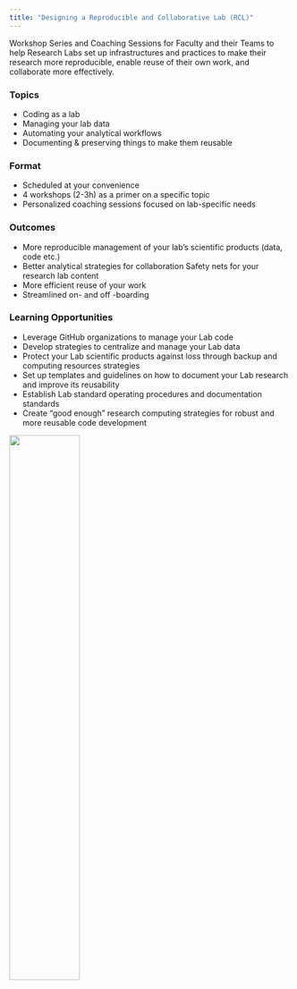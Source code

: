 ```yaml
---
title: "Designing a Reproducible and Collaborative Lab (RCL)"
---
```


Workshop Series and Coaching Sessions for Faculty and their Teams to help Research Labs set up infrastructures and practices to make their research more reproducible,
enable reuse of their own work, and collaborate more effectively.


### Topics

- Coding as a lab
- Managing your lab data
- Automating your analytical workflows
- Documenting & preserving things to make them reusable


### Format

- Scheduled at your convenience
- 4 workshops (2-3h) as a primer on a specific topic
- Personalized coaching sessions focused on lab-specific needs


### Outcomes

- More reproducible management of your lab's scientific products (data, code etc.) 
- Better analytical strategies for collaboration Safety nets for your research lab content 
- More efficient reuse of your work
- Streamlined on- and off -boarding


### Learning Opportunities

- Leverage GitHub organizations to manage your Lab code 
- Develop strategies to centralize and manage your Lab data 
- Protect your Lab scientific products against loss through backup and computing resources strategies
- Set up templates and guidelines on how to document your Lab research and improve its reusability
- Establish Lab standard operating procedures and documentation standards
- Create "good enough" research computing strategies for robust and more reusable code development


![](img/rds_hex.png){fig-align="center" width=50%}